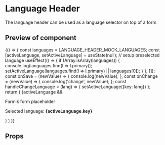 

<Meta title="LanguageHeader" component={LanguageHeader} />

# Language Header

The language header can be used as a language selector on top of a form.

## Preview of component

<Canvas>
	<Story name='Base'>
		{() => {
			const languages = LANGUAGE_HEADER_MOCK_LANGUAGES;
			const [activeLanguage, setActiveLanguage] = useState(null);
			// setup preselected language
			useEffect(() => {
				if (Array.isArray(languages)) {
					console.log(languages.find(l => l.primary));
					setActiveLanguage(languages.find(l => l.primary) || languages[0]);
				}
			}, []);
			const onSave = (newValue) => {
				console.log(newValue);
			};
			const onChange = (newValue) => {
				console.log('change', newValue);
			};
			const handleChangeLanguage = (lang) => {
				setActiveLanguage({key: lang})
			};
			return (
				<LanguageHeader
					className="u-margin"
					languages={languages}
					activeLanguage={activeLanguage}
					isVisible={true}
					tooltipText={LANGUAGE_HEADER_MOCK_TOOLTIP}
					onChangeLanguage={handleChangeLanguage}>
					{activeLanguage &&
						<div className="u-margin-top">
							<p>Formik form placeholder</p>
							<p>Selected language: <b>{activeLanguage.key}</b></p>
						</div>
					}
					<MultilanguageField asComponent={TextField} />
				</LanguageHeader>
			)
		}}
	</Story>
</Canvas>

## Props

<ArgsTable of={LanguageHeader} />
